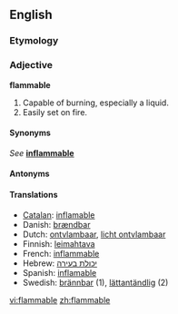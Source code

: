 ==English==
===Etymology===
{{etystub}}<!--It comes from Latin. The following is nonsense.
''flammable'' is a word coined out of safety concerns.  Originally [[inflammable]] was used to label trucks and containers holding flammable liquids such as [[gasoline]].  However, this produced dangerous confusion, as some interpreted the initial ''in'' to mean "not".  So the word ''flammable'' was "[[back-formation|back-form]]ed" for labeling such objects.-->

===Adjective===
'''flammable'''

#Capable of burning, especially a liquid.
#Easily set on fire.

====Synonyms====
''See'' '''[[inflammable]]'''

====Antonyms====

====Translations====
*[[Catalan]]: [[inflamable]]
*Danish: [[brændbar]]
*Dutch: [[ontvlambaar]], [[licht ontvlambaar]]
*Finnish: [[leimahtava]]
*French: [[inflammable]]
*Hebrew: [[יכולת בעירה]]
*Spanish: [[inflamable]]
*Swedish: [[brännbar]] (1), [[lättantändlig]] (2)

[[vi:flammable]]
[[zh:flammable]]